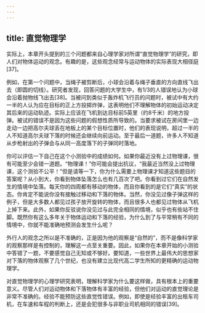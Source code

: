 ```yaml
---
---
---
```

title: 直觉物理学
---




实际上，本章开头提到的三个问题都来自心理学家对所谓“直觉物理学”的研究，即人们对物体运动的观念。有趣的是，这些观念经常与运动物体的实际表现大相径庭[37]。

例如，在第一个问题中，当绳子被剪断后，小球会沿着与绳子垂直的方向直线飞出去（即圆的切线）。研究者发现，回答问题的大学生中，有1/3的人错误地认为小球会沿着抛物线飞出去[38]。当被问到类似于轰炸机飞行员的问题时，被试中有大约一半的人认为应在目标的正上方投掷炸弹，这表明他们不理解物体的初始运动决定其后来的运动轨迹。实际上应该在飞机到达目标前5英里（约8千米）的地方投弹。被试的错误不是因为这些问题的假想性质所导致的。当要求被试在房间里一边走动一边把高尔夫球丢在地板上的某个目标位置时，他们的表现说明，超过一半的人不知道高尔夫球下落的时候还会继续向前运动。至于最后一道题，许多人不知道从步枪射出的子弹会与从同一高度落下的子弹同时落地。

你可以评估一下自己在这个小测验中的成绩如何。如果你最近没有上过物理课，很有可能至少会错一道题。“物理课！”你可能会提出抗议，“我最近当然没上过物理课，这个测验不公平！”但是请等一下，你为什么需要上物理课才知道这些题目的答案呢？从小到大，你看到物体坠落怎么也有几百次了吧。你看到过它们在自然发生的情境中坠落。每天你的四周都有移动的物体，而且你看到的是它们“真实”的状态。你肯定不能说你没有接触过移动和下落的物体。当然，你没见过像子弹这样的例子，但是大多数人都见过孩子放开旋转的物体，而且很多人也都见过物体从飞机上掉下来。此外，如果你反驳说你没见过与此完全相同的情境，似乎也有些站不住脚。既然你有这么多年关于物体运动和下落的经验，为什么到了与平常稍有不同的情境中，你就不能准确地预测会发生什么呢？

外行人的观念之所以是不准确的，正是因为他的观察是“自然的”，而不是像科学家的观察那样是有控制的，理解这一点至关重要。因此，如果你在本章开始的小测验中答错了一题，不要感觉自己无知或不够好。要知道，一些世界上最伟大的思想家对下落的物体观察了几个世纪，也没有建立比现代高二学生所知的更精确的运动物理学。

对直觉物理学的心理学研究表明，理解科学家为什么要这样做，具有根本上的重要意义。尽管人们对运动物体和下落物体有丰富的经验，但他们对运动的直觉理论是非常不准确的。经验不能预防这些直觉性错误。例如，即使是经验丰富的出租车司机，在车速和车程的判断上，还是会犯很多与非职业司机相同的错误[39]。